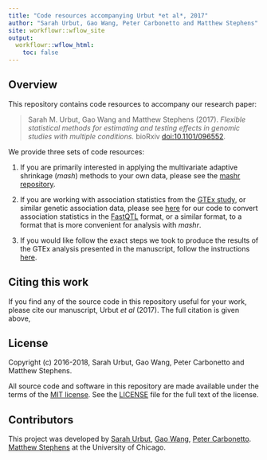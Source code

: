```yaml
---
title: "Code resources accompanying Urbut *et al*, 2017"
author: "Sarah Urbut, Gao Wang, Peter Carbonetto and Matthew Stephens"
site: workflowr::wflow_site
output:
  workflowr::wflow_html:
    toc: false
---
```


## Overview

This repository contains code resources to accompany our research
paper:

> Sarah M. Urbut, Gao Wang and Matthew Stephens (2017). *Flexible
> statistical methods for estimating and testing effects in genomic
> studies with multiple conditions.* bioRxiv
> [doi:10.1101/096552][biorxiv-paper].

We provide three sets of code resources:

1. If you are primarily interested in applying the multivariate adaptive
   shrinkage (*mash*) methods to your own data, please see the
   [mashr repository][mashr].

2. If you are working with association statistics from the
   [GTEx study][gtex], or similar genetic association data, please see
   [here](fastqtl2mash.html) for our code to convert association
   statistics in the [FastQTL][fastqtl] format, or a similar format,
   to a format that is more convenient for analysis with *mashr*.

3. If you would like follow the exact steps we took to produce the
   results of the GTEx analysis presented in the manuscript, follow
   the instructions [here](gtex.html).

## Citing this work

If you find any of the source code in this repository useful for your
work, please cite our manuscript, Urbut *et al* (2017). The full
citation is given above,

## License

Copyright (c) 2016-2018, Sarah Urbut, Gao Wang, Peter Carbonetto and
Matthew Stephens.

All source code and software in this repository are made available
under the terms of the
[MIT license](https://opensource.org/licenses/mit-license.html). See
the [LICENSE](LICENSE) file for the full text of the license.

## Contributors

This project was developed by [Sarah Urbut][sarah], [Gao Wang][gao],
[Peter Carbonetto][peter].  [Matthew Stephens][matthew] at the
University of Chicago.

[biorxiv-paper]: http://dx.doi.org/10.1101/096552
[mashr]: https://github.com/stephenslab/mashr
[gtex]: http://gtexportal.org
[fastqtl]: http://fastqtl.sourceforge.net
[sarah]: https://github.com/surbut
[gao]: https://github.com/gaow
[peter]: http://pcarbo.github.io
[matthew]: https://stephenslab.uchicago.edu
